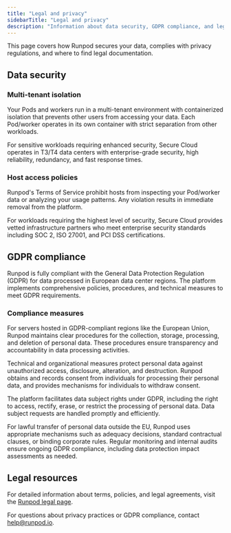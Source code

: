 ```yaml
---
title: "Legal and privacy"
sidebarTitle: "Legal and privacy"
description: "Information about data security, GDPR compliance, and legal resources."
---
```


This page covers how Runpod secures your data, complies with privacy regulations, and where to find legal documentation.

## Data security

### Multi-tenant isolation

Your Pods and workers run in a multi-tenant environment with containerized isolation that prevents other users from accessing your data. Each Pod/worker operates in its own container with strict separation from other workloads.

For sensitive workloads requiring enhanced security, Secure Cloud operates in T3/T4 data centers with enterprise-grade security, high reliability, redundancy, and fast response times.

### Host access policies

Runpod's Terms of Service prohibit hosts from inspecting your Pod/worker data or analyzing your usage patterns. Any violation results in immediate removal from the platform.

For workloads requiring the highest level of security, Secure Cloud provides vetted infrastructure partners who meet enterprise security standards including SOC 2, ISO 27001, and PCI DSS certifications.

## GDPR compliance

Runpod is fully compliant with the General Data Protection Regulation (GDPR) for data processed in European data center regions. The platform implements comprehensive policies, procedures, and technical measures to meet GDPR requirements.

### Compliance measures

For servers hosted in GDPR-compliant regions like the European Union, Runpod maintains clear procedures for the collection, storage, processing, and deletion of personal data. These procedures ensure transparency and accountability in data processing activities.

Technical and organizational measures protect personal data against unauthorized access, disclosure, alteration, and destruction. Runpod obtains and records consent from individuals for processing their personal data, and provides mechanisms for individuals to withdraw consent.

The platform facilitates data subject rights under GDPR, including the right to access, rectify, erase, or restrict the processing of personal data. Data subject requests are handled promptly and efficiently.

For lawful transfer of personal data outside the EU, Runpod uses appropriate mechanisms such as adequacy decisions, standard contractual clauses, or binding corporate rules. Regular monitoring and internal audits ensure ongoing GDPR compliance, including data protection impact assessments as needed.

## Legal resources

For detailed information about terms, policies, and legal agreements, visit the [Runpod legal page](https://www.runpod.io/legal).

For questions about privacy practices or GDPR compliance, contact [help@runpod.io](mailto:help@runpod.io).
